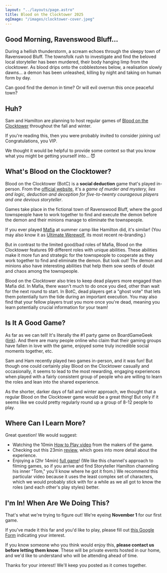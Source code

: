 ```yaml
---
layout: "../layouts/page.astro"
title: Blood on the Clocktower 2025
ogImage: "/images/clocktower-cover.jpeg"
---
```


## Good Morning, Ravenswood Bluff...

During a hellish thunderstorm, a scream echoes through the sleepy town of Ravenswood Bluff. The townsfolk rush to investigate and find the beloved local storyteller has been murdered, their body hanging limp from the clocktower. As blood drips onto the cobblestones below, a realisation slowly dawns… a demon has been unleashed, killing by night and taking on human form by day.

Can good find the demon in time? Or will evil overrun this once peaceful town?

## Huh?

Sam and Hamilton are planning to host regular games of [Blood on the Clocktower](https://bloodontheclocktower.com/) throughout the fall and winter.

If you're reading this, then you were probably invited to consider joining us! Congratulations, you VIP.

We thought it would be helpful to provide some context so that you know what you might be getting yourself into... 😈

## What's Blood on the Clocktower?

Blood on the Clocktower (BotC) is a **social deduction** game that's played in-person. From the [official website](https://bloodontheclocktower.com/), it's a _game of murder and mystery, lies and logic, deduction and deception for five-to-twenty courageous players and one devious storyteller_.

Games take place in the fictional town of Ravenswood Bluff, where the good townspeople have to work together to find and execute the demon before the demon and their minions manage to eliminate the townspeople.

If you ever played [Mafia](<https://en.wikipedia.org/wiki/Mafia_(party_game)>) at summer camp like Hamilton did, it's similar! (You may also know it as [Ultimate Werewolf](https://beziergames.com/products/one-night-ultimate-werewolf), its most recent re-branding.)

But in contrast to the limited good/bad roles of Mafia, Blood on the Clocktower features 99 different roles with unique abilities. These abilities make it more fun and strategic for the townspeople to cooperate as they work together to find and eliminate the demon. But look out! The demon and minions also have interesting abilities that help them sow seeds of doubt and chaos among the townspeople.

Blood on the Clocktower also tries to keep dead players more engaged than Mafia did. In Mafia, there wasn't much to do once you died, other than wait for the next round to start. In BotC, dead players get a "ghost vote" that lets them potentially turn the tide during an important execution. You may also find that your fellow players trust you more once you're dead, meaning you learn potentially crucial information for your team!

## Is It A Good Game?

As far as we can tell! It's literally the #1 party game on BoardGameGeek ([link](https://boardgamegeek.com/boardgame/240980/blood-on-the-clocktower)). And there are many people online who claim that their gaming groups have fallen in love with the game, enjoyed some truly incredible social moments together, etc.

Sam and Ham recently played two games in-person, and it was fun! But though one could certainly play Blood on the Clocktower casually and occasionally, it seems to lead to the most rewarding, engaging experiences when played with a fairly consistent group of people who are willing to learn the roles and lean into the shared experience.

As the shorter, darker days of fall and winter approach, we thought that a regular Blood on the Clocktower game would be a great thing! But only if it seems like we could pretty regularly round up a group of 8-12 people to play.

## Where Can I Learn More?

Great question! We would suggest:

- Watching the 10min [How to Play video](https://www.youtube.com/watch?v=M-aZP47Nm9g) from the makers of the game.
- Checking out this 23min [review](https://www.youtube.com/watch?v=ImcG8sC7qT4), which goes into more detail about the experience.
- Enjoying a (2hr 14min) [full game](https://www.youtube.com/watch?v=m14N28Lq-jM)! (We like this channel's approach to filming games, so if you arrive and find Storyteller Hamilton channeling his inner "Tom," you'll know where he got it from.) We recommend this particular video because it uses the least complex set of characters, which we would probably stick with for a while as we all got to know the roles (and each other's play styles) better.

## I'm In! When Are We Doing This?

That's what we're trying to figure out! We're eyeing **November 1** for our first game.

If you've made it this far and you'd like to play, please fill out [this Google Form](https://forms.gle/dvBUj55z38FdC8626) indicating your interest.

If you know someone who you think would enjoy this, **please contact us before letting them know**. These will be private events hosted in our home, and we'd like to understand who will be attending ahead of time.

Thanks for your interest! We'll keep you posted as it comes together.
